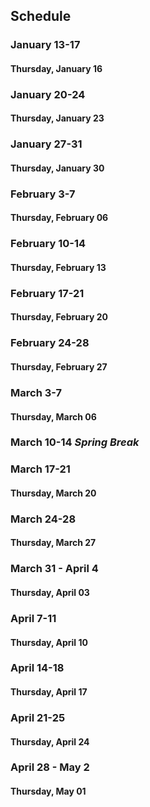 ## Schedule

### January 13-17 {- #week-01}

#### Thursday, January 16 {-}

### January 20-24 {- #week-02}

#### Thursday, January 23 {-}

### January 27-31 {- #week-03}

#### Thursday, January 30 {-}

### February 3-7 {- #week-04}

#### Thursday, February 06 {-}

### February 10-14 {- #week-05}

#### Thursday, February 13 {-}

### February 17-21 {- #week-06}

#### Thursday, February 20 {-}

### February 24-28 {- #week-07}

#### Thursday, February 27 {-}

### March 3-7 {- #week-08}

#### Thursday, March 06 {-}

### March 10-14 *Spring Break* {- #spring-break}

### March 17-21 {- #week-09}

#### Thursday, March 20 {-}

### March 24-28 {- #week-10}

#### Thursday, March 27 {-}

### March 31 - April 4 {- #week-11}

#### Thursday, April 03 {-}

### April 7-11 {- #week-12}

#### Thursday, April 10 {-}

### April 14-18 {- #week-13}

#### Thursday, April 17 {-}

### April 21-25 {- #week-14}

#### Thursday, April 24 {-}

### April 28 - May 2 {- #week-15}

#### Thursday, May 01 {-}
